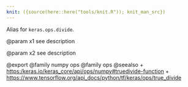 ```yaml
---
knit: ({source(here::here("tools/knit.R")); knit_man_src})
---
```

Alias for `keras.ops.divide`.

@param x1
see description

@param x2
see description

@export
@family numpy ops
@family ops
@seealso
+ <https:/keras.io/keras_core/api/ops/numpy#truedivide-function>
+ <https://www.tensorflow.org/api_docs/python/tf/keras/ops/true_divide>

